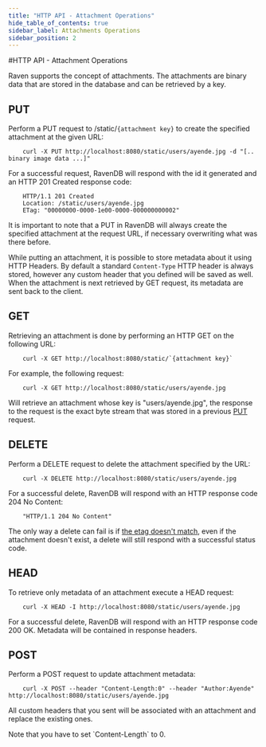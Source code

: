 ```yaml
---
title: "HTTP API - Attachment Operations"
hide_table_of_contents: true
sidebar_label: Attachments Operations
sidebar_position: 2
---
```



#HTTP API - Attachment Operations

Raven supports the concept of attachments. The attachments are binary data that are stored in the database and can be retrieved by a key.

## PUT

Perform a PUT request to /static/`{attachment key}` to create the specified attachment at the given URL:

```plain 
    curl -X PUT http://localhost:8080/static/users/ayende.jpg -d "[.. binary image data ...]"
```

For a successful request, RavenDB will respond with the id it generated and an HTTP 201 Created response code:

```plain 
    HTTP/1.1 201 Created
    Location: /static/users/ayende.jpg
	ETag: "00000000-0000-1e00-0000-000000000002"
```

It is important to note that a PUT in RavenDB will always create the specified attachment at the request URL, if necessary overwriting what was there before.

While putting an attachment, it is possible to store metadata about it using HTTP Headers. By default a standard `Content-Type` HTTP header is always stored, however any custom header that you defined will be saved as well. When the attachment is next retrieved by GET request, its metadata are sent back to the client.

## GET
Retrieving an attachment is done by performing an HTTP GET on the following URL:

```plain 
    curl -X GET http://localhost:8080/static/`{attachment key}`
```

For example, the following request:

```plain 
    curl -X GET http://localhost:8080/static/users/ayende.jpg
```

Will retrieve an attachment whose key is "users/ayende.jpg", the response to the request is the exact byte stream that was stored in a previous [PUT](https://ravendb.net/docs/http-api/attachments/http-api-put-attachments?version=2.0) request.

## DELETE

Perform a DELETE request to delete the attachment specified by the URL:

```plain 
    curl -X DELETE http://localhost:8080/static/users/ayende.jpg
```

For a successful delete, RavenDB will respond with an HTTP response code 204 No Content:

```plain 
    "HTTP/1.1 204 No Content"
```

The only way a delete can fail is if [the etag doesn't match](https://ravendb.net/docs/http-api/http-api-concurrency?version=2.0), even if the attachment doesn't exist, a delete will still respond with a successful status code.

## HEAD

To retrieve only metadata of an attachment execute a HEAD request:

```plain 
	curl -X HEAD -I http://localhost:8080/static/users/ayende.jpg
```

For a successful delete, RavenDB will respond with an HTTP response code 200 OK. Metadata will be contained in response headers.

## POST

Perform a POST request to update attachment metadata:

```plain 
	curl -X POST --header "Content-Length:0" --header "Author:Ayende" http://localhost:8080/static/users/ayende.jpg
```

All custom headers that you sent will be associated with an attachment and replace the existing ones.
 
<Admonition type="info" title="Info">
Note that you have to set `Content-Length` to 0.
</Admonition>